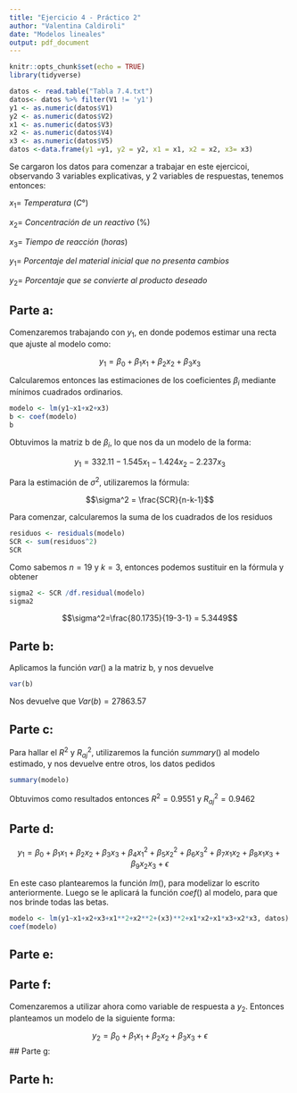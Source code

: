 ```yaml
---
title: "Ejercicio 4 - Práctico 2"
author: "Valentina Caldiroli"
date: "Modelos lineales"
output: pdf_document
---
```


```r
knitr::opts_chunk$set(echo = TRUE)
library(tidyverse)
```

```r
datos <- read.table("Tabla 7.4.txt")
datos<- datos %>% filter(V1 != 'y1')
y1 <- as.numeric(datos$V1)
y2 <- as.numeric(datos$V2)
x1 <- as.numeric(datos$V3)
x2 <- as.numeric(datos$V4)
x3 <- as.numeric(datos$V5)
datos <-data.frame(y1 =y1, y2 = y2, x1 = x1, x2 = x2, x3= x3)
```

Se cargaron los datos para comenzar a trabajar en este ejercicoi, observando 3 variables explicativas, y 2 variables de respuestas, tenemos entonces:

$x_1 =~Temperatura~(C°)$

$x_2 =~Concentración ~ de ~ un ~ reactivo~ (\%)$

$x_3 =~Tiempo~de~reacción~(horas)$

$y_1 =~ Porcentaje~ del~ material~ inicial~ que~ no~ presenta~ cambios$

$y_2 =~Porcentaje~ que~ se~ convierte~ al~ producto~ deseado$

## Parte a:

Comenzaremos trabajando con $y_1$, en donde podemos estimar una recta que ajuste al modelo como:

$$y_1 = \beta_0 + \beta_1x_1+\beta_2x_2+\beta_3x_3$$

Calcularemos entonces las estimaciones de los coeficientes $\beta_i$ mediante mínimos cuadrados ordinarios.

```r
modelo <- lm(y1~x1+x2+x3)
b <- coef(modelo)
b
```

Obtuvimos la matriz b de $\beta_i$, lo que nos da un modelo de la forma:

$$y_1 = 332.11 -1.545x_1-1.424x_2-2.237x_3$$

Para la estimación de $\sigma^2$, utilizaremos la fórmula:

$$\sigma^2 = \frac{SCR}{n-k-1}$$

Para comenzar, calcularemos la suma de los cuadrados de los residuos

```r
residuos <- residuals(modelo)
SCR <- sum(residuos^2)
SCR
```

Como sabemos $n= 19$ y $k =3$, entonces podemos sustituir en la fórmula y obtener

```r
sigma2 <- SCR /df.residual(modelo)
sigma2
```


$$\sigma^2=\frac{80.1735}{19-3-1} = 5.3449$$

## Parte b:

Aplicamos la función $var()$ a la matriz b, y nos devuelve

```r
var(b)
```

Nos devuelve que $Var(b)=27863.57$

## Parte c:

Para hallar el $R^2$ y $R_{aj}^2$, utilizaremos la función $summary()$ al modelo estimado, y nos devuelve entre otros, los datos pedidos

```r
summary(modelo)
```

Obtuvimos como resultados entonces $R^2 = 0.9551$ y $R_{aj}^2 = 0.9462$

## Parte d:

$$y_1 = \beta_0+\beta_1x_1+\beta_2x_2+\beta_3x_3+\beta_4x_1^2+\beta_5x_2^2+\beta_6x_3^2+\beta_7x_1x_2+\beta_8x_1x_3+\beta_9x_2x_3+\epsilon$$

En este caso plantearemos la función $lm()$, para modelizar lo escrito anteriormente. Luego se le aplicará la función $coef()$ al modelo, para que nos brinde todas las betas.

```r
modelo <- lm(y1~x1+x2+x3+x1**2+x2**2+(x3)**2+x1*x2+x1*x3+x2*x3, datos)
coef(modelo)
```


## Parte e:

## Parte f:

Comenzaremos a utilizar ahora como variable de respuesta a $y_2$. Entonces planteamos un modelo de la siguiente forma:

$$y_2 = \beta_0+\beta_1x_1+\beta_2x_2+\beta_3x_3+\epsilon$$
## Parte g:

## Parte h: